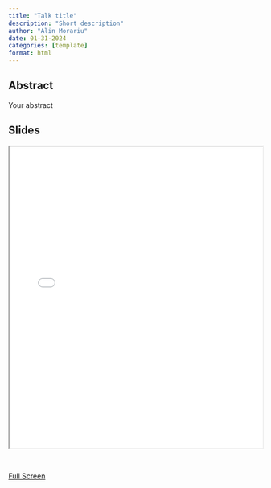 ```yaml
---
title: "Talk title"
description: "Short description"
author: "Alin Morariu"
date: 01-31-2024
categories: [template]
format: html
---
```

## Abstract
 Your abstract


## Slides 

::: {.iframe-container}
<iframe class="iframe-responsive" scrolling="no" src="SoftwareLifeCycle_PydataJan2024_AMorariu.pdf" style="width: 100%; height: 600px;"></iframe>
:::

<br>

<a href="SoftwareLifeCycle_PydataJan2024_AMorariu.pdf" class="btn btn-outline-primary"> Full Screen</a>
